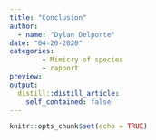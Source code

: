 ```yaml
---
title: "Conclusion"
author: 
  - name: "Dylan Delporte"
date: "04-20-2020"
categories:
        - Mimicry of species
        - rapport
preview: 
output:
  distill::distill_article:
    self_contained: false
---
```


```r
knitr::opts_chunk$set(echo = TRUE)
```


